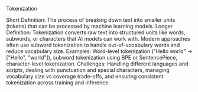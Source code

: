 Tokenization

Short Definition: The process of breaking down text into smaller units (tokens) that can be processed by machine learning models.
Longer Definition: Tokenization converts raw text into structured units like words, subwords, or characters that AI models can work with. Modern approaches often use subword tokenization to handle out-of-vocabulary words and reduce vocabulary size.
Examples: Word-level tokenization ("Hello world" → ["Hello", "world"]), subword tokenization using BPE or SentencePiece, character-level tokenization.
Challenges: Handling different languages and scripts, dealing with punctuation and special characters, managing vocabulary size vs coverage trade-offs, and ensuring consistent tokenization across training and inference.